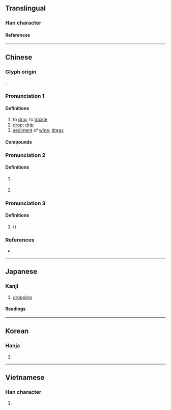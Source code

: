 {{also|沥}}
{{character info/new}}
==Translingual==

===Han character===
{{Han char|rn=85|rad=水|as=16|sn=19|four=31111|canj=EMDM|ids=⿰氵歷}}

====References====
{{Han ref|kx=0660.060|dkj=18658|dj=1069.260|hdz=31783.010|uh=701D}}

----

==Chinese==
{{zh-forms|s=沥}}

===Glyph origin===
{{Han etym}}
{{Han compound|水|歷|ls=psc|c1=s|c2=p|t1=water}}.

===Pronunciation 1===
{{zh-pron
|m=lì
|c=lik6,lik1
|mn=qz:lia̍k/tw,xm,zz:le̍k
|mc=y
|oc=y
|cat=v,n
}}

====Definitions====
{{zh-hanzi}}

# to [[drip]]; to [[trickle]]
# [[drop]]; [[drip]]
# [[sediment]] of [[wine]]; [[dregs]]

====Compounds====
{{zh-der|剖肝瀝膽|嘔心瀝血|土瀝青|披瀝|披瀝肝膽|披肝瀝膽|淅淅瀝瀝|淅瀝|滴瀝|瀝水|瀝液|瀝澇|瀝瀝|瀝瀝拉拉|瀝瀝淅淅|瀝膽|瀝膽墮肝|瀝膽披肝|瀝膽抽腸|瀝血|瀝血之仇|瀝血以誓|瀝血叩心|瀝酒|瀝青|瀝青炭|瀝青石|血瀝瀝|輸肝瀝膽|隳肝瀝膽|餘瀝}}

===Pronunciation 2===
{{zh-pron
|c=lik1
|mc=y
|oc=y
|cat=v,n
}}

====Definitions====
{{zh-hanzi}}
# {{zh-div|源}} {{place|zh|t=Lek Yuen|old name of Sha Tin|city/Hong Kong}}
# {{zh-div|源邨}} {{place|zh|t=Lek Yuen Estate|public housing|city/Sha Tin}}

===Pronunciation 3===
{{zh-pron
|c=lek6
|mc=y
|oc=y
|cat=v,n
}}

====Definitions====
{{zh-hanzi}}
# ({{zh-l|大瀝}}) {{place|zh|t=Dali|town|city/Foshan|province/Guangdong}}

===References===
* {{R:yue:Hanzi}}

----

==Japanese==

===Kanji===
{{ja-kanji|grade=|rs=水16}}

# [[dropping]]

====Readings====
{{ja-readings
|goon=りゃく
|kanon=れき
|kun=したた-る
}}

----

==Korean==

===Hanja===
{{ko-hanja|hangeul=[[력]]>[[역]]|eumhun=|rv=ryeok>yeok|mr=ryŏk>yŏk|y=lyek>yek}}

# {{rfdef|ko|sort=水16}}

----

==Vietnamese==

===Han character===
{{vi-readings|rs=水16|reading=lạch}}

# {{rfdef|vi|sort=水16}}